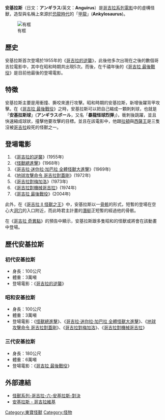 {{Notability Unreferenced |time=2021-03-10T07:00:17+00:00}}

'''安基拉斯'''（日文：'''アンギラス'''/英文：'''Anguirus'''）是[[哥吉拉系列電影|哥吉拉系列電影]]中的虛構怪獸，造型與名稱上來源於[[中生代|恐龍時代]]的「[[甲龍|甲龍]]」('''Ankylosaurus''')。

[[File:Anguirus_1955_2.jpg|有框]]

== 歷史 ==

安基拉斯首次登場於1955年的《[[哥吉拉的逆襲|哥吉拉的逆襲]]》，此後他多次出現在之後的數個哥吉拉電影中，其中在昭和時期共出現5次。而後，在千禧年後的《[[哥吉拉_最後戰役|哥吉拉 最後戰役]]》是目前他最後的登場電影。

== 特徵 ==

安基拉斯主要是用衝撞、撕咬來進行攻擊。昭和時期的安基拉斯，新增後躍背甲攻擊。在《[[哥吉拉_最後戰役|哥吉拉 最後戰役]]》之時，安基拉斯可以把自己縮成一顆刺刺球，也就是「'''安基拉斯球'''」('''アンギラスボール'''，又名「'''暴龍怪球烈弾'''」)，衝刺後跳躍，並且快速縮成球狀，撞擊他要攻擊的目標。並且在該電影中，他跟[[拉頓_(特攝怪獸)|拉頓]]與[[西薩王|西薩王]]是三隻沒被[[哥吉拉|哥吉拉]]殺死的怪獸之一。

== 登場電影 ==

#  《[[哥吉拉的逆襲|哥吉拉的逆襲]]》(1955年)
#  《[[怪獸總進擊|怪獸總進擊]]》(1968年)
#  《[[哥吉拉·迷你拉·加巴拉_全體怪獸大進擊|哥吉拉·迷你拉·加巴拉 全體怪獸大進擊]]》(1969年)
#  《[[地球攻擊命令_哥吉拉對蓋剛|地球攻擊命令 哥吉拉對蓋剛]]》(1972年)
#  《[[哥吉拉對梅加洛|哥吉拉對梅加洛]]》(1973年)
#  《[[哥吉拉對機械哥吉拉|哥吉拉對機械哥吉拉]]》(1974年)
#  《[[哥吉拉_最後戰役|哥吉拉 最後戰役]]》(2004年)

此外，在《[[哥吉拉_II_怪獸之王|哥吉拉 II 怪獸之王]]》中，安基拉斯以一[[骨骸|骨骸]]的形式，短暫的登場在空心大[[洞穴|洞穴]]的入口附近，而此時君主計畫的[[潛艇|潛艇]]正短暫的經過他的骨骸。

在《[[哥吉拉_奇異點|哥吉拉 奇異點]]》的預告中顯示，安基拉斯跟多隻昭和的怪獸或將會在該動畫中登場。

== 歷代安基拉斯 ==

=== '''初代安基拉斯''' ===

* 身長：100公尺
* 體重：3萬噸
* 登場電影：《[[哥吉拉的逆襲|哥吉拉的逆襲]]》

=== '''昭和安基拉斯''' ===

* 身長：100公尺
* 體重：3萬噸
* 登場電影：《[[怪獸總進擊|怪獸總進擊]]》、《[[哥吉拉·迷你拉·加巴拉_全體怪獸大進擊|哥吉拉·迷你拉·加巴拉 全體怪獸大進擊]]》、《[[地球攻擊命令_哥吉拉對蓋剛|地球攻擊命令 哥吉拉對蓋剛]]》、《[[哥吉拉對梅加洛|哥吉拉對梅加洛]]》、《[[哥吉拉對機械哥吉拉|哥吉拉對機械哥吉拉]]》

=== '''三代安基拉斯''' ===

* 身長：180公尺
* 體重：6萬噸
* 登場電影：《[[哥吉拉_最後戰役|哥吉拉 最後戰役]]》

== 外部連結 ==

*[https://news.agentm.tw/21732/【專題】怪獸系列-哥吉拉-六-安基拉斯-對決/ 怪獸系列-哥吉拉-六-安基拉斯-對決]
*[https://godzilla.fandom.com/zh/wiki/安基拉斯 安基拉斯 - 哥吉拉維基]

{{Godzilla}}
{{東寶怪獸}}
{{DEFAULTSORT:Anguirus}}
[[Category:東寶怪獸|Category:東寶怪獸]]
[[Category:怪物|Category:怪物]]